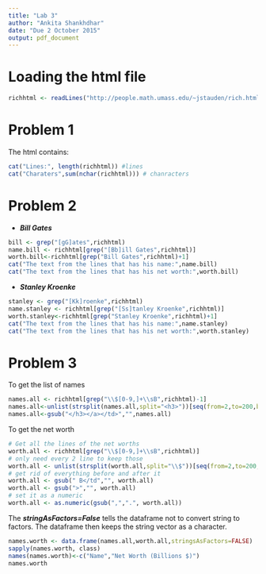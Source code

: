 ```yaml
---
title: "Lab 3"
author: "Ankita Shankhdhar"
date: "Due 2 October 2015"
output: pdf_document
---
```



Loading the html file
===

```r
richhtml <- readLines("http://people.math.umass.edu/~jstauden/rich.html/rich.html")
```

Problem 1
===
The html contains:
```r
cat("Lines:", length(richhtml)) #lines
cat("Charaters",sum(nchar(richhtml))) # chanracters
```

Problem 2
===

* ***Bill Gates***
```r
bill <- grep("[gG]ates",richhtml)
name.bill <- richhtml[grep("[Bb]ill Gates",richhtml)]
worth.bill<-richhtml[grep("Bill Gates",richhtml)+1]
cat("The text from the lines that has his name:",name.bill)
cat("The text from the lines that has his net worth:",worth.bill)
```

* ***Stanley Kroenke***
```r
stanley <- grep("[Kk]roenke",richhtml)
name.stanley <- richhtml[grep("[Ss]tanley Kroenke",richhtml)]
worth.stanley<-richhtml[grep("Stanley Kroenke",richhtml)+1]
cat("The text from the lines that has his name:",name.stanley)
cat("The text from the lines that has his net worth:",worth.stanley)
```

Problem 3
===
To get the list of names
```r
names.all <- richhtml[grep("\\$[0-9,]+\\sB",richhtml)-1]
names.all<-unlist(strsplit(names.all,split="<h3>"))[seq(from=2,to=200,by=2)]
names.all<-gsub("</h3></a></td>","",names.all)
```

To get the net worth
```r
# Get all the lines of the net worths
worth.all <- richhtml[grep("\\$[0-9,]+\\sB",richhtml)]
# only need every 2 line to keep those
worth.all <- unlist(strsplit(worth.all,split="\\$"))[seq(from=2,to=200,by=2)]
# get rid of everything before and after it
worth.all <- gsub(" B</td","", worth.all)
worth.all <- gsub(">","", worth.all)
# set it as a numeric
worth.all <- as.numeric(gsub(",",".", worth.all))
```

The ***stringAsFactors=False*** tells the dataframe not to convert string to factors. The dataframe then keeps the string vector as a character. 

```r
names.worth <- data.frame(names.all,worth.all,stringsAsFactors=FALSE)
sapply(names.worth, class)
names(names.worth)<-c("Name","Net Worth (Billions $)")
names.worth
```